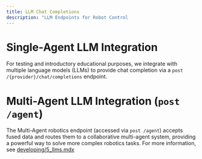 ```yaml
---
title: LLM Chat Completions
description: "LLM Endpoints for Robot Control
---
```


# Single-Agent LLM Integration

For testing and introductory educational purposes, we integrate with multiple language models (LLMs) to provide chat completion via a `post /{provider}/chat/completions` endpoint.

# Multi-Agent LLM Integration (`post /agent`)

The Multi-Agent robotics endpoint (accessed via `post /agent`) accepts fused data and routes them to a collaborative multi-agent system, providing a powerful way to solve more complex robotics tasks. For more information, see [developing/5_llms.mdx](../../developing/5_llms.mdx)